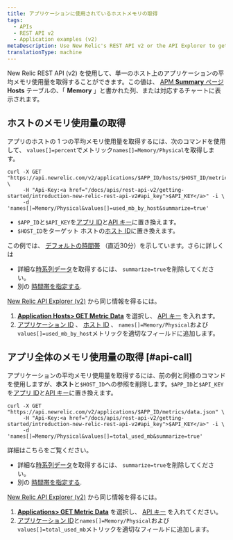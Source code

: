 ```yaml
---
title: アプリケーションに使用されているホストメモリの取得
tags:
  - APIs
  - REST API v2
  - Application examples (v2)
metaDescription: Use New Relic's REST API v2 or the API Explorer to get average CPU usage per by host.
translationType: machine
---
```


New Relic REST API (v2) を使用して、単一のホスト上のアプリケーションの平均メモリ使用量を取得することができます。この値は、 [APM **Summary** ページ](/docs/apm/applications-menu/monitoring/apm-overview-page) **Hosts** テーブルの、「 **Memory** 」と書かれた列、または対応するチャートに表示されます。

## ホストのメモリ使用量の取得

アプリのホストの 1 つの平均メモリ使用量を取得するには、次のコマンドを使用して、 `values[]=percent`でメトリック`names[]=Memory/Physical`を取得します。

```
curl -X GET "https://api.newrelic.com/v2/applications/$APP_ID/hosts/$HOST_ID/metrics/data.json" \
     -H "Api-Key:<a href="/docs/apis/rest-api-v2/getting-started/introduction-new-relic-rest-api-v2#api_key">$API_KEY</a>" -i \
     -d 'names[]=Memory/Physical&values[]=used_mb_by_host&summarize=true'
```

* `$APP_ID`と`$API_KEY`を[アプリ ID](/docs/apm/apis/requirements/identification-code)と[API キー](/docs/apis/rest-api-v2/getting-started/introduction-new-relic-rest-api-v2#api_key)に置き換えます。
* `$HOST_ID`をターゲット ホストの[ホスト ID](/docs/apis/rest-api-v2/requirements/listing-host-instance-application-server-ids#locating_host_id)に置き換えます。

この例では、 [デフォルトの時間帯](/docs/apis/rest-api-v2/requirements/specifying-time-range-v2) （直近30分）を示しています。さらに詳しくは

* 詳細な[時系列データ](/docs/apis/rest-api-v2/requirements/calculating-average-metric-values-summarize)を取得するには、 `summarize=true`を削除してください。
* 別の [時間帯を指定する](/docs/apis/rest-api-v2/requirements/specifying-time-range-v2).

[New Relic API Explorer (v2)](https://rpm.newrelic.com/api/explore) から同じ情報を得るには。

1. [**Application Hosts> GET Metric Data**](https://rpm.newrelic.com/api/explore/application_hosts/data) を選択し、 [API キー](/docs/apis/rest-api-v2/getting-started/introduction-new-relic-rest-api-v2#api_key) を入れます。
2. [アプリケーション ID](/docs/apm/apis/requirements/identification-code) 、 [ホスト ID](/docs/apis/rest-api-v2/requirements/listing-host-instance-application-server-ids#locating_host_id) 、 `names[]=Memory/Physical`および`values[]=used_mb_by_host`メトリックを適切なフィールドに追加します。

## アプリ全体のメモリ使用量の取得 [#api-call]

アプリケーションの平均メモリ使用量を取得するには、前の例と同様のコマンドを使用しますが、**ホスト**と`$HOST_ID`への参照を削除します。`$APP_ID`と`$API_KEY`を[アプリ ID](/docs/apm/apis/requirements/identification-code)と[API キー](/docs/apis/rest-api-v2/getting-started/introduction-new-relic-rest-api-v2#api_key)に置き換えます。

```
curl -X GET "https://api.newrelic.com/v2/applications/$APP_ID/metrics/data.json" \
     -H "Api-Key:<a href="/docs/apis/rest-api-v2/getting-started/introduction-new-relic-rest-api-v2#api_key">$API_KEY</a>" -i \
     -d 'names[]=Memory/Physical&values[]=total_used_mb&summarize=true'
```

詳細はこちらをご覧ください。

* 詳細な[時系列データ](/docs/apis/rest-api-v2/requirements/calculating-average-metric-values-summarize)を取得するには、 `summarize=true`を削除してください。
* 別の [時間帯を指定する](/docs/apis/rest-api-v2/requirements/specifying-time-range-v2).

[New Relic API Explorer (v2)](https://rpm.newrelic.com/api/explore) から同じ情報を得るには。

1. [**Applications> GET Metric Data**](https://rpm.newrelic.com/api/explore/applications/data) を選択し、 [API キー](/docs/apis/rest-api-v2/getting-started/introduction-new-relic-rest-api-v2#api_key) を入れてください。
2. [アプリケーション ID](/docs/apm/apis/requirements/identification-code)と`names[]=Memory/Physical`および`values[]=total_used_mb`メトリックを適切なフィールドに追加します。